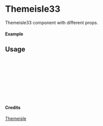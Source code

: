 
<Meta of={Themeisle33} title="Themeisle/Themeisle33" />

# Themeisle33

Themeisle33 component with different props.

#### Example

<Canvas of={Themeisle33.Primary} />

## Usage

```ts
import { Themeisle33 } from "yadl-ui";

const Example = () => {
  return (
      <Themeisle33 />
  );
};

export default Example;
```

#### Credits
[Themeisle](https://themeisle.com/illustrations/)
